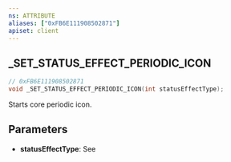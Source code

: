 ```yaml
---
ns: ATTRIBUTE
aliases: ["0xFB6E111908502871"]
apiset: client
---
```

## _SET_STATUS_EFFECT_PERIODIC_ICON

```c
// 0xFB6E111908502871
void _SET_STATUS_EFFECT_PERIODIC_ICON(int statusEffectType);
```

Starts core periodic icon.

## Parameters
* **statusEffectType**: See <EmbeddedEnum name="eUiRpgStatusEffect" />
